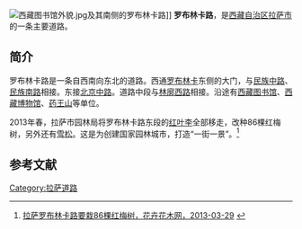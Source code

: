 [[File:西藏图书馆外貌.jpg|thumb]]及其南侧的罗布林卡路]]
'''罗布林卡路'''，是[[西藏自治区|西藏自治区]][[拉萨市|拉萨市]]的一条主要道路。

==简介==
罗布林卡路是一条自西南向东北的道路。西通[[罗布林卡|罗布林卡]]东侧的大门，与[[民族中路_(拉萨)|民族中路]]、[[民族南路_(拉萨)|民族南路]]相接。东接[[北京中路|北京中路]]。道路中段与[[林廓西路|林廓西路]]相接。沿途有[[西藏图书馆|西藏图书馆]]、[[西藏博物馆|西藏博物馆]]、[[药王山_(拉萨)|药王山]]等单位。

2013年春，拉萨市园林局将罗布林卡路东段的[[红叶李|红叶李]]全部移走，改种86棵红梅树，另外还有[[雪松|雪松]]。这是为创建国家园林城市，打造“一街一景”。<ref>[http://www.hhhm.net/info/shownews.asp?newsid=324704 拉萨罗布林卡路要栽86棵红梅树，花卉花木网，2013-03-29] {{webarchive|url=https://web.archive.org/web/20140519093328/http://www.hhhm.net/info/shownews.asp?newsid=324704 |date=2014-05-19 }}</ref>

==参考文献==
{{reflist}}

{{拉萨地标}}
[[Category:拉萨道路|Category:拉萨道路]]
